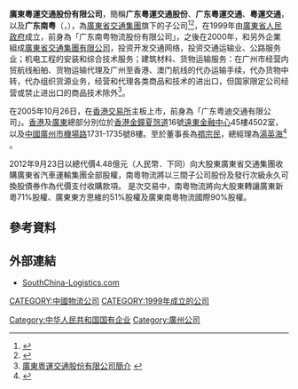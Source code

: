 '''廣東粵運交通股份有限公司'''，簡稱'''广东粵運交通股份'''、'''广东粵運交通'''、'''粵運交通'''，以及'''广东南粤'''（{{lang-en|'''Guangdong Nan Yue Logistics Company Limited''' }}，{{hkex|3399}}），為[[廣東省交通集團|廣東省交通集團]]旗下的子公司<ref>{{Cite web |url=http://www.gdyueyun.com/about.aspx?CateId=12 |title=廣東粵運交通股份有限公司 企業概況| |language=zh-hans |accessdate=2020-11-24 }}</ref><ref>{{Cite web |url=http://www.gdcg.cn/pageroot/gzky/gkInfo.html |title=廣東省交通集團有限公司 企業概況 | |language=zh-hans |accessdate=2020-11-24 }}</ref>，在1999年由[[廣東省人民政府|廣東省人民政府]]成立，前身為「广东南粤物流股份有限公司」，之後在2000年，和另外企業組成[[廣東省交通集團有限公司|廣東省交通集團有限公司]]，投资开发交通网络，投资交通运输业、公路服务业；机电工程的安装和综合技术服务；建筑材料、货物运输服务：在广州市经营内贸航线船舶、货物运输代理及广州至香港、澳门航线的代办运输手续，代办货物中转，代办组织货源业务，经营和代理各类商品和技术的进出口，但国家限定公司经营或禁止进出口的商品技术除外<ref>[http://www.southchina-logistics.com/gb/gsjs01.asp 廣東粵運交通股份有限公司簡介] {{webarchive|url=https://web.archive.org/web/20130618175303/http://www.southchina-logistics.com/gb/gsjs01.asp |date=2013-06-18 }}</ref>。

在2005年10月26日，在[[香港交易所|香港交易所]]主板上市，前身為「广东粤迪交通有限公司」。[[香港|香港]]及[[廣東|廣東]]總部分別位於[[香港|香港]][[金鐘|金鐘]][[夏愨道|夏愨道]]16號[[遠東金融中心|遠東金融中心]]45樓4502室，以及[[中國|中國]][[廣州市|廣州市]][[機場路|機場路]]1731-1735號8樓。至於董事長為[[禤宗民|禤宗民]]，總經理為[[湯英海|湯英海]]<ref>{{Cite web |url=http://www.gdyueyun.com/team.aspx?CateId=14 |title=廣東粵運交通股份有限公司 管理團隊 | |language=zh-hans |accessdate=2020-11-24 }}</ref>
。

2012年9月23日以總代價4.48億元（人民幣．下同）向大股東廣東省交通集團收購廣東省汽車運輸集團全部股權，南粵物流將以三間子公司股份及發行次級永久可換股債券作為代價支付收購款項。
是次交易中，南粵物流將向大股東轉讓廣東新粵71%股權、廣東東方思維的51%股權及廣東南粵物流國際90%股權。

==參考資料==
{{Reflist}}

==外部連結==
*[https://web.archive.org/web/20140820235122/http://www.southchina-logistics.com/ SouthChina-Logistics.com]

[[Category:中华人民共和国国有企业|Category:中华人民共和国国有企业]]
[[CATEGORY:中國物流公司|CATEGORY:中國物流公司]]
[[Category:廣州公司|Category:廣州公司]]
[[CATEGORY:1999年成立的公司|CATEGORY:1999年成立的公司]]